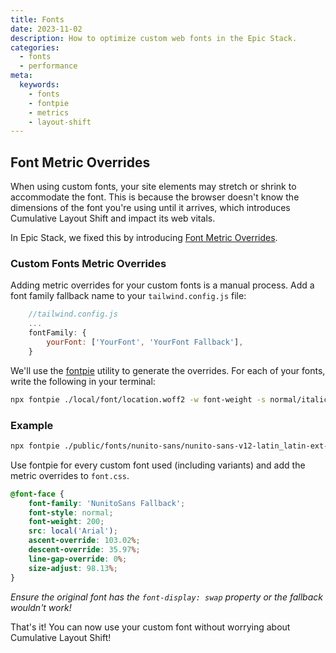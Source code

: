 ```yaml
---
title: Fonts
date: 2023-11-02
description: How to optimize custom web fonts in the Epic Stack.  
categories:
  - fonts
  - performance
meta:
  keywords:
    - fonts
    - fontpie
    - metrics
    - layout-shift 
---
```

## Font Metric Overrides

When using custom fonts, your site elements may stretch or shrink to accommodate
the font. This is because the browser doesn't know the dimensions of the font
you're using until it arrives, which introduces Cumulative Layout Shift and
impact its web vitals.

In Epic Stack, we fixed this by introducing
[Font Metric Overrides](https://github.com/epicweb-dev/epic-stack/pull/128/files).

### Custom Fonts Metric Overrides

Adding metric overrides for your custom fonts is a manual process. Add a font
family fallback name to your `tailwind.config.js` file:

```js
    //tailwind.config.js
    ...
    fontFamily: {
        yourFont: ['YourFont', 'YourFont Fallback'],
    }
```

We'll use the [fontpie](https://www.npmjs.com/package/fontpie) utility to
generate the overrides. For each of your fonts, write the following in your
terminal:

```bash
npx fontpie ./local/font/location.woff2 -w font-weight -s normal/italic -n YourFont
```

### Example

```sh
npx fontpie ./public/fonts/nunito-sans/nunito-sans-v12-latin_latin-ext-200.woff2 -w 200 -s normal -n NunitoSans
```

Use fontpie for every custom font used (including variants) and add the metric
overrides to `font.css`.

```css
@font-face {
	font-family: 'NunitoSans Fallback';
	font-style: normal;
	font-weight: 200;
	src: local('Arial');
	ascent-override: 103.02%;
	descent-override: 35.97%;
	line-gap-override: 0%;
	size-adjust: 98.13%;
}
```

_Ensure the original font has the `font-display: swap` property or the fallback
wouldn't work!_

That's it! You can now use your custom font without worrying about Cumulative
Layout Shift!
